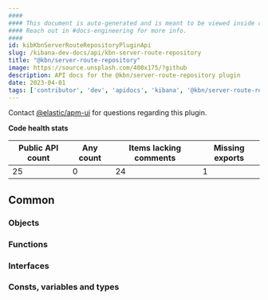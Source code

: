 ```yaml
---
####
#### This document is auto-generated and is meant to be viewed inside our experimental, new docs system.
#### Reach out in #docs-engineering for more info.
####
id: kibKbnServerRouteRepositoryPluginApi
slug: /kibana-dev-docs/api/kbn-server-route-repository
title: "@kbn/server-route-repository"
image: https://source.unsplash.com/400x175/?github
description: API docs for the @kbn/server-route-repository plugin
date: 2023-04-01
tags: ['contributor', 'dev', 'apidocs', 'kibana', '@kbn/server-route-repository']
---
```




Contact [@elastic/apm-ui](https://github.com/orgs/elastic/teams/apm-ui) for questions regarding this plugin.

**Code health stats**

| Public API count  | Any count | Items lacking comments | Missing exports |
|-------------------|-----------|------------------------|-----------------|
| 25 | 0 | 24 | 1 |

## Common

### Objects
<DocDefinitionList data={kbnServerRouteRepositoryObj.common.objects}/>

### Functions
<DocDefinitionList data={kbnServerRouteRepositoryObj.common.functions}/>

### Interfaces
<DocDefinitionList data={kbnServerRouteRepositoryObj.common.interfaces}/>

### Consts, variables and types
<DocDefinitionList data={kbnServerRouteRepositoryObj.common.misc}/>

